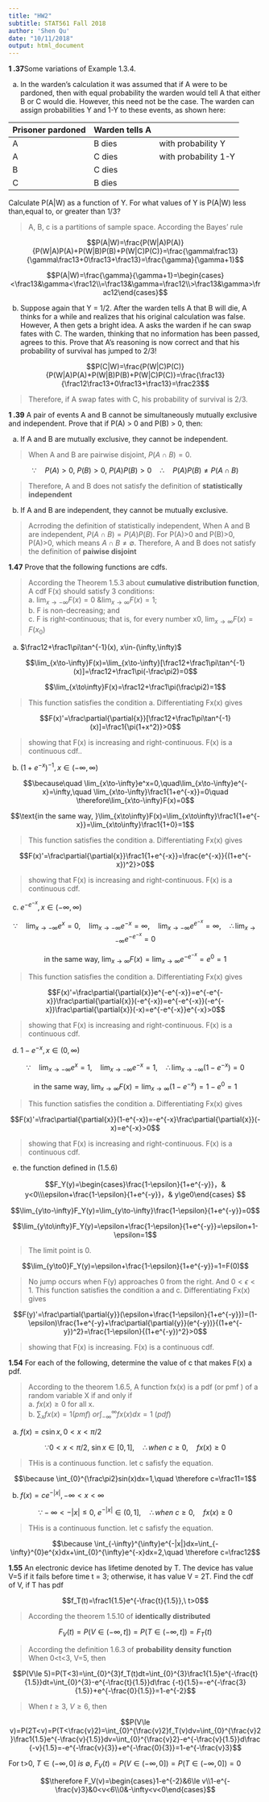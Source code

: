 ```yaml
---
title: "HW2"
subtitle: STAT561 Fall 2018
author: 'Shen Qu'
date: "10/11/2018"
output: html_document
---
```


**1 .37**Some variations of Example 1.3.4.

(a) In the warden's calculation it was assumed that if A were to be pardoned, then with equal probability the warden would tell A that either B or C would die. However, this need not be the case. The warden can assign probabilities Y and 1-Y to these events, as shown here:


Prisoner pardoned | Warden tells A |
---|---|---
A | B dies | with probability Y
A | C dies | with probability 1-Y
B | C dies | 
C | B dies | 

Calculate P(A|W) as a function of Y. For what values of Y is P(A|W) less than,equal to, or greater than 1/3?  

 > A, B, c is a partitions of sample space. According the Bayes' rule
 
$$P(A|W)=\frac{P(W|A)P(A)}{P(W|A)P(A)+P(W|B)P(B)+P(W|C)P(C)}=\frac{\gamma\frac13}{\gamma\frac13+0\frac13+\frac13}=\frac{\gamma}{\gamma+1}$$

$$P(A|W)=\frac{\gamma}{\gamma+1}=\begin{cases}<\frac13&\gamma<\frac12\\=\frac13&\gamma=\frac12\\>\frac13&\gamma>\frac12\end{cases}$$

(b) Suppose again that Y = 1/2. After the warden tells A that B will die, A thinks for a while and realizes that his original calculation was false. However, A then gets a bright idea. A asks the warden if he can swap fates with C. The warden, thinking that no information has been passed, agrees to this. Prove that A's reasoning is now correct and that his probability of survival has jumped to 2/3!

$$P(C|W)=\frac{P(W|C)P(C)}{P(W|A)P(A)+P(W|B)P(B)+P(W|C)P(C)}=\frac{\frac13}{\frac12\frac13+0\frac13+\frac13}=\frac23$$

 > Therefore, if A swap fates with C, his probability of survival is 2/3.

**1 .39** A pair of events A and B cannot be simultaneously mutually exclusive and independent. Prove that if P(A) > 0 and P(B) > 0, then:

(a) If A and B are mutually exclusive, they cannot be independent.

 > When A and B are pairwise disjoint, $P(A\cap{B})=0$. 

$$\because\quad P(A)>0,\ P(B)>0,\ P(A)P(B)>0\quad \therefore\quad P(A)P(B)\ne P(A\cap{B})$$

 > Therefore, A and B does not satisfy the definition of **statistically independent**

(b) If A and B are independent, they cannot be mutually exclusive.

 > Acrroding the definition of statistically independent, When A and B are independent, $P(A\cap{B})=P(A)P(B)$. For P(A)>0 and P(B)>0, P(A\cap{B})>0, which means $A\cap B\ne\emptyset$. Therefore, A and B does not satisfy the definition of **paiwise disjoint**

**1.47** Prove that the following functions are cdfs.

 > According the Theorem 1.5.3 about **cumulative distribution function**, A cdf F(x) should satisfy 3 conditions:   
a. $\lim_{x\to-\infty}F(x)=0\ \& \lim_{x\to\infty}F(x)=1$;  
b. F is non-decreasing; and   
c. F is right-continuous; that is, for every number x0, $\lim_{x\to\infty}F(x)=F(x_0)$

(a) $\frac12+\frac1\pi\tan^{-1}(x), x\in-(\infty,\infty)$

$$\lim_{x\to-\infty}F(x)=\lim_{x\to-\infty}[\frac12+\frac1\pi\tan^{-1}(x)]=\frac12+\frac1\pi(-\frac\pi2)=0$$

$$\lim_{x\to\infty}F(x)=\frac12+\frac1\pi(\frac\pi2)=1$$

 > This function satisfies the condition a. Differentiating Fx(x) gives

$$F(x)'=\frac\partial{\partial{x}}[\frac12+\frac1\pi\tan^{-1}(x)]=\frac1{\pi(1+x^2)}>0$$

 > showing that F(x) is increasing and right-continuous. F(x) is a continuous cdf..

(b) $(1+e^{-x})^{-1} , x\in(-\infty,\infty)$

$$\because\quad \lim_{x\to-\infty}e^x=0,\quad\lim_{x\to-\infty}e^{-x}=\infty,\quad \lim_{x\to-\infty}\frac1{1+e^{-x}}=0\quad \therefore\lim_{x\to-\infty}F(x)=0$$

$$\text{in the same way, }\lim_{x\to\infty}F(x)=\lim_{x\to\infty}\frac1{1+e^{-x}}=\lim_{x\to\infty}\frac1{1+0}=1$$

 > This function satisfies the condition a. Differentiating Fx(x) gives

$$F(x)'=\frac\partial{\partial{x}}\frac1{1+e^{-x}}=\frac{e^{-x}}{(1+e^{-x})^2}>0$$

 > showing that F(x) is increasing and right-continuous. F(x) is a continuous cdf.

(c) $e^{-e^{-x}}, x\in(-\infty,\infty)$

$$\because\quad \lim_{x\to-\infty}e^x=0,\quad\lim_{x\to-\infty}e^{-x}=\infty,\quad\lim_{x\to-\infty}e^{e^{-x}}=\infty,\quad \therefore\lim_{x\to-\infty}e^{-e^{-x}}=0$$

$$\text{in the same way, }\lim_{x\to\infty}F(x)=\lim_{x\to\infty}e^{-e^{-x}}=e^0=1$$

 > This function satisfies the condition a. Differentiating Fx(x) gives

$$F(x)'=\frac\partial{\partial{x}}e^{-e^{-x}}=e^{-e^{-x}}\frac\partial{\partial{x}}(-e^{-x})=e^{-e^{-x}}(-e^{-x})\frac\partial{\partial{x}}(-x)=e^{-e^{-x}}e^{-x}>0$$

 > showing that F(x) is increasing and right-continuous. F(x) is a continuous cdf.

(d) $1-e^{-x}, x\in(0,\infty)$

$$\because\quad \lim_{x\to-\infty}e^x=1,\quad\lim_{x\to-\infty}e^{-x}=1,\quad \therefore\lim_{x\to-\infty}(1-e^{-x})=0$$

$$\text{in the same way, }\lim_{x\to\infty}F(x)=\lim_{x\to\infty}(1-e^{-x})=1-e^0=1$$

 > This function satisfies the condition a. Differentiating Fx(x) gives

$$F(x)'=\frac\partial{\partial{x}}(1-e^{-x})=-e^{-x}\frac\partial{\partial{x}}(-x)=e^{-x}>0$$

 > showing that F(x) is increasing and right-continuous. F(x) is a continuous cdf.

(e) the function defined in (1.5.6)  

$$F_Y(y)=\begin{cases}\frac{1-\epsilon}{1+e^{-y}}，& y<0\\\epsilon+\frac{1-\epsilon}{1+e^{-y}}，& y\ge0\end{cases} $$

 $$\lim_{y\to-\infty}F_Y(y)=\lim_{y\to-\infty}\frac{1-\epsilon}{1+e^{-y}}=0$$

 $$\lim_{y\to\infty}F_Y(y)=\epsilon+\frac{1-\epsilon}{1+e^{-y}}=\epsilon+1-\epsilon=1$$

 > The limit point is 0. 
 
 $$\lim_{y\to0}F_Y(y)=\epsilon+\frac{1-\epsilon}{1+e^{-y}}=1=F(0)$$

 > No jump occurs when F(y) approaches 0 from the right. And $0<\epsilon<1$. This function satisfies the condition a and c. Differentiating Fx(x) gives

$$F(y)'=\frac\partial{\partial{y}}(\epsilon+\frac{1-\epsilon}{1+e^{-y}})=(1-\epsilon)\frac{1+e^{-y}+\frac\partial{\partial{y}}(e^{-y})}{(1+e^{-y})^2}=\frac{1-\epsilon}{(1+e^{-y})^2}>0$$

 > showing that F(x) is increasing. F(x) is a continuous cdf.

**1.54** For each of the following, determine the value of c that makes F(x) a pdf.

 > According to the theorem 1.6.5, A function fx(x) is a pdf (or pmf ) of a random variable X if and only if  
a. $fx(x)\ge 0$  for all x.  
b. $\sum_xfx (x) = 1 (pmf)\ or \int_{-\infty}^{\infty}fx (x) dx=1\ (pdf)$

(a) $f(x)=c\sin{x}, 0<x<\pi/2$



$$\because 0<x<\pi/2,\ \sin{x}\in[0,1],\quad \therefore when\ c\ge0,\quad fx(x)\ge0$$

 > THis is a continuous function. let c safisfy the equation. 
 
$$\because \int_{0}^{\frac\pi2}sin(x)dx=1,\quad \therefore c=\frac11=1$$

(b) $f(x)=ce^{-|x|}, -\infty< x < \infty$
    
$$\because -\infty<-|x|\le0,\ e^{-|x|}\in(0,1],\quad \therefore when\ c\ge0,\quad fx(x)\ge0$$

 > THis is a continuous function. let c safisfy the equation. 

$$\because \int_{-\infty}^{\infty}e^{-|x|}dx=\int_{-\infty}^{0}e^{x}dx+\int_{0}^{\infty}e^{-x}dx=2,\quad \therefore c=\frac12$$


**1.55** An electronic device has lifetime denoted by T. The device has value V=5 if it fails before time t = 3; otherwise, it has value V = 2T. Find the cdf of V, if T has pdf

$$f_T(t)=\frac1{1.5}e^{-\frac{t}{1.5}},\ t>0$$

<!--$$\because -\infty<-\frac{t}{1.5}<0,\quad \therefore  \frac1{1.5}e^{-\frac{t}{1.5}}\in(0,\frac32)$$
$$And\quad \int_{0}^{\infty}\frac1{1.5}e^{-\frac{t}{1.5}}dx=1$$-->

 > According the theorem 1.5.10 of **identically distributed**

$$F_V(t)=P(V\in(-\infty, t] )=P(T\in(-\infty, t])=F_T(t)$$

 > According the definition 1.6.3 of **probability density function**  
When 0<t<3, V=5, then

$$P(V\le 5)=P(T<3)=\int_{0}^{3}f_T(t)dt=\int_{0}^{3}\frac1{1.5}e^{-\frac{t}{1.5}}dt=\int_{0}^{3}-e^{-\frac{t}{1.5}}d\frac {-t}{1.5}=-e^{-\frac{3}{1.5}}+e^{-\frac{0}{1.5}}=1-e^{-2}$$

 > When $t\ge3,\ V\ge6$, then
 
$$P(V\le v)=P(2T<v)=P(T<\frac{v}2)=\int_{0}^{\frac{v}2}f_T(v)dv=\int_{0}^{\frac{v}2}\frac1{1.5}e^{-\frac{v}{1.5}}dv=\int_{0}^{\frac{v}2}-e^{-\frac{v}{1.5}}d\frac {-v}{1.5}=-e^{-\frac{v}{3}}+e^{-\frac{0}{3}}=1-e^{-\frac{v}3}$$

  For t>0, $T\in(-\infty, 0]\ is\ \emptyset,\ F_V(t)=P(V\in(-\infty, 0] )=P(T\in(-\infty, 0] )=0$

$$\therefore  F_V(v)=\begin{cases}1-e^{-2}&6\le v\\1-e^{-\frac{v}3}&0<v<6\\0&-\infty<v<0\end{cases}$$

